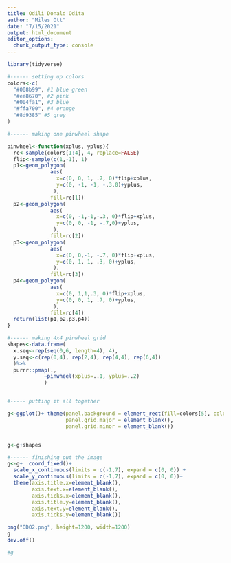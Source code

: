 ```yaml
---
title: Odili Donald Odita
author: "Miles Ott"
date: "7/15/2021"
output: html_document
editor_options: 
  chunk_output_type: console
---
```



```r
library(tidyverse)

#------ setting up colors
colors<-c(
  "#008b99", #1 blue green
  "#ee8670", #2 pink
  "#004fa1", #3 blue
  "#ffa700", #4 orange
  "#8d9385" #5 grey
)

#------ making one pinwheel shape

pinwheel<-function(xplus, yplus){
  rc<-sample(colors[1:4], 4, replace=FALSE)
  flip<-sample(c(1,-1), 1)
  p1<-geom_polygon(
              aes(
                x=c(0, 0, 1, .7, 0)*flip+xplus,
                y=c(0, -1, -1, -.3,0)+yplus,
               ),
              fill=rc[1])
  p2<-geom_polygon(
              aes(
                x=c(0, -1,-1,-.3, 0)*flip+xplus,
                y=c(0, 0, -1, -.7,0)+yplus,
               ),
              fill=rc[2])
  p3<-geom_polygon(
              aes(
                x=c(0, 0,-1, -.7, 0)*flip+xplus,
                y=c(0, 1, 1, .3, 0)+yplus,
               ),
              fill=rc[3])
  p4<-geom_polygon(
              aes(
                x=c(0, 1,1,.3, 0)*flip+xplus,
                y=c(0, 0, 1, .7, 0)+yplus,
               ),
              fill=rc[4])
  return(list(p1,p2,p3,p4))
}

#------ making 4x4 pinwheel grid
shapes<-data.frame(
  x.seq<-rep(seq(0,6, length=4), 4),
  y.seq<-c(rep(0,4), rep(2,4), rep(4,4), rep(6,4))
  )%>%
  purrr::pmap(., 
            ~pinwheel(xplus=..1, yplus=..2)
            )


#----- putting it all together

g<-ggplot()+ theme(panel.background = element_rect(fill=colors[5], colour='white'),
                   panel.grid.major = element_blank(),
                   panel.grid.minor = element_blank())


g<-g+shapes

#------ finishing out the image 
g<-g+  coord_fixed()+
  scale_x_continuous(limits = c(-1,7), expand = c(0, 0)) +
  scale_y_continuous(limits = c(-1,7), expand = c(0, 0))+
  theme(axis.title.x=element_blank(),
        axis.text.x=element_blank(),
        axis.ticks.x=element_blank(),
        axis.title.y=element_blank(),
        axis.text.y=element_blank(),
        axis.ticks.y=element_blank())

png("ODO2.png", height=1200, width=1200)
g
dev.off()

#g

```


